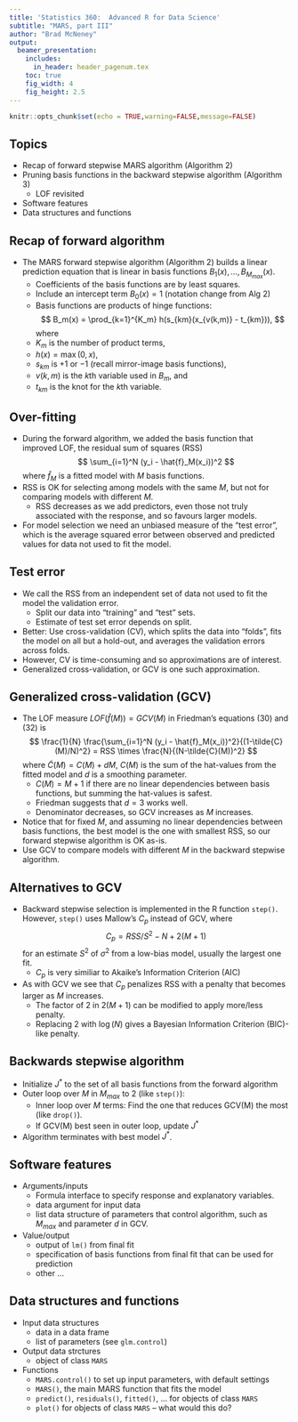 ```yaml
---
title: 'Statistics 360:  Advanced R for Data Science'
subtitle: "MARS, part III"
author: "Brad McNeney"
output: 
  beamer_presentation:
    includes:
      in_header: header_pagenum.tex
    toc: true
    fig_width: 4
    fig_height: 2.5
---
```


```r
knitr::opts_chunk$set(echo = TRUE,warning=FALSE,message=FALSE)
```


## Topics

* Recap of forward stepwise MARS algorithm (Algorithm 2)
* Pruning basis functions in the backward stepwise algorithm (Algorithm 3)
    * LOF revisited
* Software features
* Data structures and functions

## Recap of forward algorithm

* The MARS forward stepwise algorithm (Algorithm 2) builds a linear
prediction equation that is linear in basis functions $B_1(x),\ldots,B_{M_{max}}(x)$.
    * Coefficients of the basis functions are by least squares.
    * Include an intercept term $B_0(x)=1$ (notation change from Alg 2)
    * Basis functions are products of hinge functions:
$$
B_m(x) = \prod_{k=1}^{K_m} h(s_{km}(x_{v(k,m)} - t_{km})),
$$
where
    * $K_m$ is the number of product terms,
    * $h(x) = \max(0,x)$,
    * $s_{km}$ is $+1$ or $-1$ (recall mirror-image basis functions),
    * $v(k,m)$ is the $k$th variable used in $B_m$, and
    * $t_{km}$ is the knot for the $k$th variable.
    
## Over-fitting

* During the forward algorithm, we added the basis function that
improved LOF, the residual sum of squares (RSS)
$$
 \sum_{i=1}^N (y_i - \hat{f}_M(x_i))^2
$$
where $\hat{f}_M$ is a fitted model with $M$ basis functions.
* RSS is OK for selecting among models with the same $M$, but
not for comparing models with different $M$.
    * RSS decreases as we add predictors, even those not truly associated
    with the response, and so favours larger models.
* For model selection we need an unbiased measure of the "test error",
which is the average squared error between observed and predicted values
for data not used to fit the model.

## Test error

* We call the RSS from an independent set of data not 
used to fit the model the validation error.
    * Split our data into "training" and "test" sets. 
    * Estimate of test set error depends on split.
* Better: Use cross-validation (CV), which splits the data into "folds", 
fits the model on all but a hold-out, and averages the validation errors
across folds.
* However, CV is time-consuming and so approximations are of interest.
* Generalized cross-validation, or GCV is one such approximation.

## Generalized cross-validation (GCV)

* The LOF measure $LOF(\hat{f}(M)) = GCV(M)$ in Friedman's equations (30) 
and (32) is
$$
\frac{1}{N} \frac{\sum_{i=1}^N (y_i - \hat{f}_M(x_i))^2}{(1-\tilde{C}(M)/N)^2}
= RSS \times \frac{N}{(N-\tilde{C}(M))^2}
$$
where $\tilde{C}(M) = C(M) + dM$, $C(M)$ is the 
sum of the hat-values from the fitted model and 
$d$ is a smoothing parameter.
    * $C(M) = M+1$ if there are no linear dependencies between
    basis functions, but summing the hat-values is safest.
    * Friedman suggests that $d=3$ works well.
    * Denominator decreases, so GCV increases as $M$ increases.
* Notice that for fixed $M$, and assuming no linear dependencies
between basis functions, the best model is the one with 
smallest RSS, so our forward stepwise algorithm is OK as-is.
* Use GCV to compare models with different $M$ in the 
backward stepwise algorithm.

## Alternatives to GCV

* Backward stepwise selection is implemented in the R function 
`step()`. However, `step()` uses Mallow's $C_p$ instead of GCV, where
$$
C_p = RSS/S^2 -N + 2(M+1)
$$
for an estimate $S^2$ of $\sigma^2$ from a low-bias model, usually
the largest one fit.
    * $C_p$ is very similiar to Akaike's Information Criterion (AIC)
* As with GCV we see that $C_p$ penalizes RSS with a penalty that 
becomes larger as $M$ increases.
    * The factor of 2 in $2(M+1)$ can be modified to apply 
    more/less penalty.
    * Replacing 2 with $\log(N)$ gives a Bayesian Information
    Criterion (BIC)-like penalty.
    
## Backwards stepwise algorithm

* Initialize $J^*$ to the set of all basis functions 
from the forward algorithm
* Outer loop over $M$ in $M_{max}$ to 2 (like `step()`):
    * Inner loop over $M$ terms: Find the one
    that reduces GCV(M) the most (like `drop()`).
    * If GCV(M) best seen in outer loop, update $J^*$ 
* Algorithm terminates with best model $J^*$.

## Software features

* Arguments/inputs
    * Formula interface to specify response and explanatory variables.
    * data argument for input data
    * list data structure of parameters that control algorithm,
    such as $M_{max}$ and parameter $d$ in GCV.
* Value/output
    * output of `lm()` from final fit
    * specification of basis functions from final fit that can be used
    for prediction
    * other ...
    
## Data structures and functions

* Input data structures
    * data in a data frame
    * list of parameters (see `glm.control`)
* Output data strctures
    * object of class `MARS`
* Functions
    * `MARS.control()` to set up input parameters, with default settings
    * `MARS()`, the main MARS function that fits the model
    * `predict()`, `residuals()`, `fitted()`, ... for 
    objects of class `MARS`
    * `plot()` for objects of class `MARS` -- what would this do?
